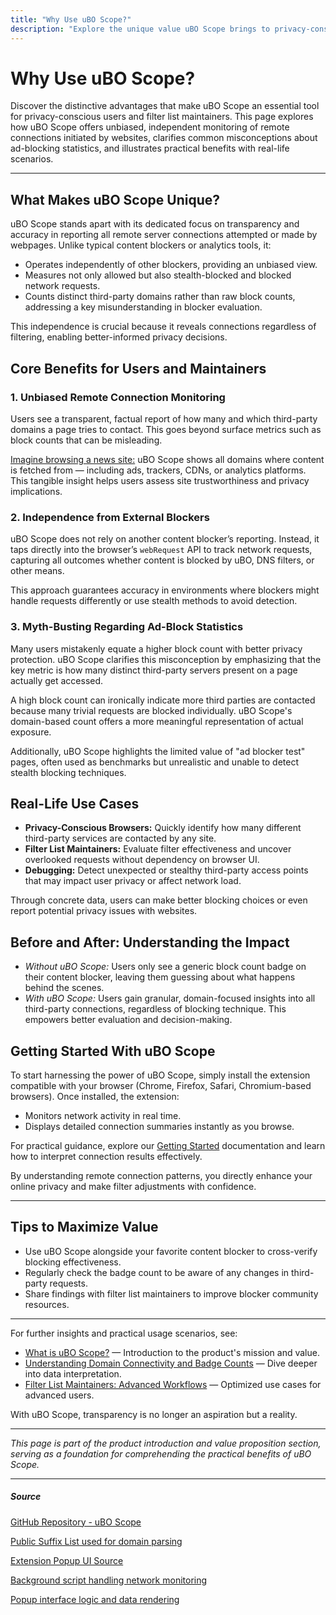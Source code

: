 ```yaml
---
title: "Why Use uBO Scope?"
description: "Explore the unique value uBO Scope brings to privacy-conscious users and filter list maintainers: unbiased remote connection monitoring, independence from other blockers, and myth debunking for ad-block statistics. See real-life cases where understanding third-party connections helps inform blocker effectiveness and network trust decisions."
---
```


# Why Use uBO Scope?

Discover the distinctive advantages that make uBO Scope an essential tool for privacy-conscious users and filter list maintainers. This page explores how uBO Scope offers unbiased, independent monitoring of remote connections initiated by websites, clarifies common misconceptions about ad-blocking statistics, and illustrates practical benefits with real-life scenarios.

---

## What Makes uBO Scope Unique?

uBO Scope stands apart with its dedicated focus on transparency and accuracy in reporting all remote server connections attempted or made by webpages. Unlike typical content blockers or analytics tools, it:

- Operates independently of other blockers, providing an unbiased view.
- Measures not only allowed but also stealth-blocked and blocked network requests.
- Counts distinct third-party domains rather than raw block counts, addressing a key misunderstanding in blocker evaluation.

This independence is crucial because it reveals connections regardless of filtering, enabling better-informed privacy decisions.

## Core Benefits for Users and Maintainers

### 1. Unbiased Remote Connection Monitoring

Users see a transparent, factual report of how many and which third-party domains a page tries to contact. This goes beyond surface metrics such as block counts that can be misleading.

<u>Imagine browsing a news site:</u> uBO Scope shows all domains where content is fetched from — including ads, trackers, CDNs, or analytics platforms. This tangible insight helps users assess site trustworthiness and privacy implications.

### 2. Independence from External Blockers

uBO Scope does not rely on another content blocker’s reporting. Instead, it taps directly into the browser’s `webRequest` API to track network requests, capturing all outcomes whether content is blocked by uBO, DNS filters, or other means.

This approach guarantees accuracy in environments where blockers might handle requests differently or use stealth methods to avoid detection.

### 3. Myth-Busting Regarding Ad-Block Statistics

Many users mistakenly equate a higher block count with better privacy protection. uBO Scope clarifies this misconception by emphasizing that the key metric is how many distinct third-party servers present on a page actually get accessed.

A high block count can ironically indicate more third parties are contacted because many trivial requests are blocked individually. uBO Scope's domain-based count offers a more meaningful representation of actual exposure.

Additionally, uBO Scope highlights the limited value of "ad blocker test" pages, often used as benchmarks but unrealistic and unable to detect stealth blocking techniques.

## Real-Life Use Cases

- **Privacy-Conscious Browsers:** Quickly identify how many different third-party services are contacted by any site.
- **Filter List Maintainers:** Evaluate filter effectiveness and uncover overlooked requests without dependency on browser UI.
- **Debugging:** Detect unexpected or stealthy third-party access points that may impact user privacy or affect network load.

Through concrete data, users can make better blocking choices or even report potential privacy issues with websites.

## Before and After: Understanding the Impact

- *Without uBO Scope:* Users only see a generic block count badge on their content blocker, leaving them guessing about what happens behind the scenes.
- *With uBO Scope:* Users gain granular, domain-focused insights into all third-party connections, regardless of blocking technique. This empowers better evaluation and decision-making.

## Getting Started With uBO Scope

To start harnessing the power of uBO Scope, simply install the extension compatible with your browser (Chrome, Firefox, Safari, Chromium-based browsers). Once installed, the extension:

- Monitors network activity in real time.
- Displays detailed connection summaries instantly as you browse.

For practical guidance, explore our [Getting Started](https://github.com/gorhill/uBO-Scope) documentation and learn how to interpret connection results effectively.

<Check>
By understanding remote connection patterns, you directly enhance your online privacy and make filter adjustments with confidence.
</Check>

---

## Tips to Maximize Value

- Use uBO Scope alongside your favorite content blocker to cross-verify blocking effectiveness.
- Regularly check the badge count to be aware of any changes in third-party requests.
- Share findings with filter list maintainers to improve blocker community resources.

---

For further insights and practical usage scenarios, see:

- [What is uBO Scope?](./product-overview) — Introduction to the product's mission and value.
- [Understanding Domain Connectivity and Badge Counts](../../guides/interpreting-results/understanding-results) — Dive deeper into data interpretation.
- [Filter List Maintainers: Advanced Workflows](../../guides/interpreting-results/filter-maintainer-workflow) — Optimized use cases for advanced users.

With uBO Scope, transparency is no longer an aspiration but a reality.

---

*This page is part of the product introduction and value proposition section, serving as a foundation for comprehending the practical benefits of uBO Scope.*

---

##### Source
[GitHub Repository - uBO Scope](https://github.com/gorhill/uBO-Scope)

[Public Suffix List used for domain parsing](https://publicsuffix.org/list/public_suffix_list.dat)

[Extension Popup UI Source](popup.html)

[Background script handling network monitoring](js/background.js)

[Popup interface logic and data rendering](js/popup.js)